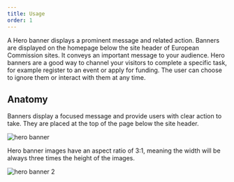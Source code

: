 ```yaml
---
title: Usage
order: 1
---
```



<Paragraph size="lead">
  A Hero banner displays a prominent message and related action. Banners are
  displayed on the homepage below the site header of European Commission sites.
  It conveys an important message to your audience. Hero banners are a good way
  to channel your visitors to complete a specific task, for example register to
  an event or apply for funding. The user can choose to ignore them or interact
  with them at any time.
</Paragraph>

## Anatomy

Banners display a focused message and provide users with clear action to take. They are placed at the top of the page below the site header.

![hero banner](https://inno-ecl.s3.amazonaws.com/media/images/EC/Hero%20Banner/Hero%20Banner01.jpg)

Hero banner images have an aspect ratio of 3:1, meaning the width will be always three times the height of the images.

![hero banner 2](https://inno-ecl.s3.amazonaws.com/media/images/EC/Hero%20Banner/Hero%20Banner02.png)

<Body />
